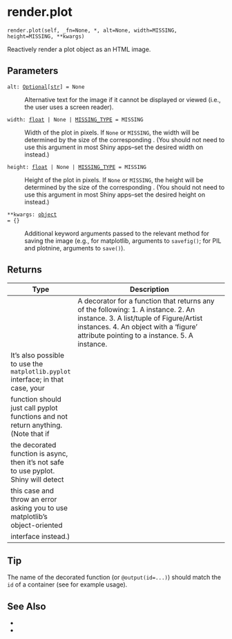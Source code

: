 # render.plot { #shiny.render.plot }

`render.plot(self, _fn=None, *, alt=None, width=MISSING, height=MISSING, **kwargs)`

Reactively render a plot object as an HTML image.

## Parameters

<code><span class="parameter-name">alt</span><span class="parameter-annotation-sep">:</span> <span class="parameter-annotation">[Optional](`typing.Optional`)\[[str](`str`)\]</span> <span class="parameter-default-sep">=</span> <span class="parameter-default">None</span></code>

:   Alternative text for the image if it cannot be displayed or viewed (i.e., the
    user uses a screen reader).

<code><span class="parameter-name">width</span><span class="parameter-annotation-sep">:</span> <span class="parameter-annotation">[float](`float`) \| None \| [MISSING_TYPE](`shiny.types.MISSING_TYPE`)</span> <span class="parameter-default-sep">=</span> <span class="parameter-default">MISSING</span></code>

:   Width of the plot in pixels. If ``None`` or ``MISSING``, the width will be
    determined by the size of the corresponding [](:func:`~shiny.ui.output_plot`). (You
    should not need to use this argument in most Shiny apps--set the desired width
    on [](:func:`~shiny.ui.output_plot`) instead.)

<code><span class="parameter-name">height</span><span class="parameter-annotation-sep">:</span> <span class="parameter-annotation">[float](`float`) \| None \| [MISSING_TYPE](`shiny.types.MISSING_TYPE`)</span> <span class="parameter-default-sep">=</span> <span class="parameter-default">MISSING</span></code>

:   Height of the plot in pixels. If ``None`` or ``MISSING``, the height will be
    determined by the size of the corresponding [](:func:`~shiny.ui.output_plot`). (You
    should not need to use this argument in most Shiny apps--set the desired height
    on [](:func:`~shiny.ui.output_plot`) instead.)

<code><span class="parameter-name">**kwargs</span><span class="parameter-annotation-sep">:</span> <span class="parameter-annotation">[object](`object`)</span> <span class="parameter-default-sep">=</span> <span class="parameter-default">{}</span></code>

:   Additional keyword arguments passed to the relevant method for saving the image
    (e.g., for matplotlib, arguments to ``savefig()``; for PIL and plotnine,
    arguments to ``save()``).

## Returns

| Type                                                                                 | Description                                                                                                                                                                                                                                                                                                                                               |
|--------------------------------------------------------------------------------------|-----------------------------------------------------------------------------------------------------------------------------------------------------------------------------------------------------------------------------------------------------------------------------------------------------------------------------------------------------------|
|                                                                                      | A decorator for a function that returns any of the following:  1. A [](:class:`matplotlib.figure.Figure`) instance. 2. An [](:class:`matplotlib.artist.Artist`) instance. 3. A list/tuple of Figure/Artist instances. 4. An object with a 'figure' attribute pointing to a    [](:class:`matplotlib.figure.Figure`) instance. 5. A [](:class:`PIL.Image.Image`) instance. |
| It's also possible to use the ``matplotlib.pyplot`` interface; in that case, your    |                                                                                                                                                                                                                                                                                                                                                           |
| function should just call pyplot functions and not return anything. (Note that if    |                                                                                                                                                                                                                                                                                                                                                           |
| the decorated function is async, then it's not safe to use pyplot. Shiny will detect |                                                                                                                                                                                                                                                                                                                                                           |
| this case and throw an error asking you to use matplotlib's object-oriented          |                                                                                                                                                                                                                                                                                                                                                           |
| interface instead.)                                                                  |                                                                                                                                                                                                                                                                                                                                                           |

## Tip

The name of the decorated function (or ``@output(id=...)``) should match the ``id``
of a [](:func:`~shiny.ui.output_plot`) container (see [](:func:`~shiny.ui.output_plot`) for
example usage).



## See Also

* [](:func:`~shiny.ui.output_plot`)
* [](:func:`~shiny.render.image`)